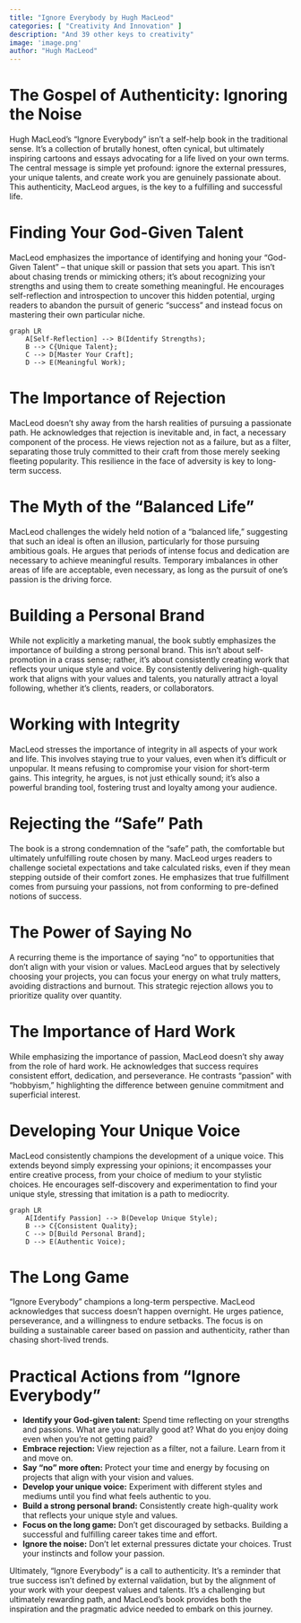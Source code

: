 ```yaml
---
title: "Ignore Everybody by Hugh MacLeod"
categories: [ "Creativity And Innovation" ]
description: "And 39 other keys to creativity"
image: 'image.png'
author: "Hugh MacLeod"
---
```

# The Gospel of Authenticity: Ignoring the Noise

Hugh MacLeod's "Ignore Everybody" isn't a self-help book in the traditional sense. It's a collection of brutally honest, often cynical, but ultimately inspiring cartoons and essays advocating for a life lived on your own terms.  The central message is simple yet profound: ignore the external pressures, your unique talents, and create work you are genuinely passionate about. This authenticity, MacLeod argues, is the key to a fulfilling and successful life.

#  Finding Your God-Given Talent

MacLeod emphasizes the importance of identifying and honing your "God-Given Talent" – that unique skill or passion that sets you apart. This isn't about chasing trends or mimicking others; it's about recognizing your strengths and using them to create something meaningful. He encourages self-reflection and introspection to uncover this hidden potential, urging readers to abandon the pursuit of generic "success" and instead focus on mastering their own particular niche.

```mermaid
graph LR
    A[Self-Reflection] --> B(Identify Strengths);
    B --> C{Unique Talent};
    C --> D[Master Your Craft];
    D --> E(Meaningful Work);
```

#  The Importance of Rejection

MacLeod doesn't shy away from the harsh realities of pursuing a passionate path. He acknowledges that rejection is inevitable and, in fact, a necessary component of the process.  He views rejection not as a failure, but as a filter, separating those truly committed to their craft from those merely seeking fleeting popularity. This resilience in the face of adversity is key to long-term success.

#  The Myth of the "Balanced Life"

MacLeod challenges the widely held notion of a "balanced life," suggesting that such an ideal is often an illusion, particularly for those pursuing ambitious goals.  He argues that periods of intense focus and dedication are necessary to achieve meaningful results.  Temporary imbalances in other areas of life are acceptable, even necessary, as long as the pursuit of one's passion is the driving force.

#  Building a Personal Brand

While not explicitly a marketing manual, the book subtly emphasizes the importance of building a strong personal brand.  This isn't about self-promotion in a crass sense; rather, it's about consistently creating work that reflects your unique style and voice.  By consistently delivering high-quality work that aligns with your values and talents, you naturally attract a loyal following, whether it's clients, readers, or collaborators.


#  Working with Integrity

MacLeod stresses the importance of integrity in all aspects of your work and life.  This involves staying true to your values, even when it's difficult or unpopular.  It means refusing to compromise your vision for short-term gains.  This integrity, he argues, is not just ethically sound; it's also a powerful branding tool, fostering trust and loyalty among your audience.

#  Rejecting the "Safe" Path

The book is a strong condemnation of the "safe" path, the comfortable but ultimately unfulfilling route chosen by many. MacLeod urges readers to challenge societal expectations and take calculated risks, even if they mean stepping outside of their comfort zones. He emphasizes that true fulfillment comes from pursuing your passions, not from conforming to pre-defined notions of success.

#  The Power of Saying No

A recurring theme is the importance of saying "no" to opportunities that don't align with your vision or values.  MacLeod argues that by selectively choosing your projects, you can focus your energy on what truly matters, avoiding distractions and burnout.  This strategic rejection allows you to prioritize quality over quantity.

#  The Importance of Hard Work

While emphasizing the importance of passion, MacLeod doesn't shy away from the role of hard work.  He acknowledges that success requires consistent effort, dedication, and perseverance.  He contrasts "passion" with "hobbyism," highlighting the difference between genuine commitment and superficial interest.

#  Developing Your Unique Voice

MacLeod consistently champions the development of a unique voice.  This extends beyond simply expressing your opinions; it encompasses your entire creative process, from your choice of medium to your stylistic choices.  He encourages self-discovery and experimentation to find your unique style, stressing that imitation is a path to mediocrity.

```mermaid
graph LR
    A[Identify Passion] --> B(Develop Unique Style);
    B --> C{Consistent Quality};
    C --> D[Build Personal Brand];
    D --> E(Authentic Voice);
```


#  The Long Game

"Ignore Everybody" champions a long-term perspective.  MacLeod acknowledges that success doesn't happen overnight.  He urges patience, perseverance, and a willingness to endure setbacks. The focus is on building a sustainable career based on passion and authenticity, rather than chasing short-lived trends.


#  Practical Actions from "Ignore Everybody"

* **Identify your God-given talent:**  Spend time reflecting on your strengths and passions.  What are you naturally good at?  What do you enjoy doing even when you're not getting paid?
* **Embrace rejection:**  View rejection as a filter, not a failure. Learn from it and move on.
* **Say "no" more often:**  Protect your time and energy by focusing on projects that align with your vision and values.
* **Develop your unique voice:** Experiment with different styles and mediums until you find what feels authentic to you.
* **Build a strong personal brand:**  Consistently create high-quality work that reflects your unique style and values.
* **Focus on the long game:**  Don't get discouraged by setbacks.  Building a successful and fulfilling career takes time and effort.
* **Ignore the noise:** Don't let external pressures dictate your choices.  Trust your instincts and follow your passion.

Ultimately, "Ignore Everybody" is a call to authenticity.  It's a reminder that true success isn't defined by external validation, but by the alignment of your work with your deepest values and talents. It's a challenging but ultimately rewarding path, and MacLeod's book provides both the inspiration and the pragmatic advice needed to embark on this journey.

